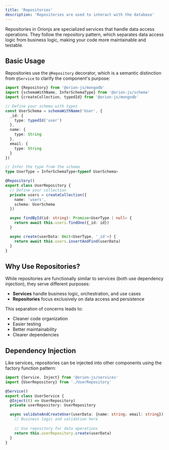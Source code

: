 ```yaml
---
title: 'Repositories'
description: 'Repositories are used to interact with the database'
---
```


Repositories in Orionjs are specialized services that handle data access operations. They follow the repository pattern, which separates data access logic from business logic, making your code more maintainable and testable.

## Basic Usage

Repositories use the `@Repository` decorator, which is a semantic distinction from `@Service` to clarify the component's purpose:

```typescript
import {Repository} from '@orion-js/mongodb'
import {schemaWithName, InferSchemaType} from '@orion-js/schema'
import {createCollection, typedId} from '@orion-js/mongodb'

// Define your schema with types
const UserSchema = schemaWithName('User', {
  _id: {
    type: typedId('user')
  },
  name: {
    type: String
  },
  email: {
    type: String
  }
})

// Infer the type from the schema
type UserType = InferSchemaType<typeof UserSchema>

@Repository()
export class UserRepository {
  // Define your collection
  private users = createCollection({
    name: 'users',
    schema: UserSchema
  })

  async findById(id: string): Promise<UserType | null> {
    return await this.users.findOne({_id: id})
  }

  async create(userData: Omit<UserType, '_id'>) {
    return await this.users.insertAndFind(userData)
  }
}
```

## Why Use Repositories?

While repositories are functionally similar to services (both use dependency injection), they serve different purposes:

- **Services** handle business logic, orchestration, and use cases
- **Repositories** focus exclusively on data access and persistence

This separation of concerns leads to:
- Cleaner code organization
- Easier testing
- Better maintainability
- Clearer dependencies

## Dependency Injection

Like services, repositories can be injected into other components using the factory function pattern:

```typescript
import {Service, Inject} from '@orion-js/services'
import {UserRepository} from './UserRepository'

@Service()
export class UserService {
  @Inject(() => UserRepository)
  private userRepository: UserRepository

  async validateAndCreateUser(userData: {name: string; email: string}) {
    // Business logic and validation here
    
    // Use repository for data operations
    return this.userRepository.create(userData)
  }
}
```
